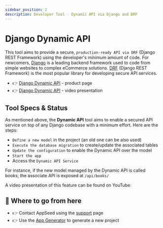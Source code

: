 ```yaml
---
sidebar_position: 2
description: Developer Tool - Dynamic API via Django and DRF
---
```


# Django Dynamic API

This tool aims to provide a secure, `production-ready API via DRF` (Django REST Framework) using the developer's minimum amount of code. 
For newcomers, [Django](https://www.djangoproject.com/) is a leading backend framework used to code from simple websites to complex eCommerce solutions. 
[DRF](https://www.django-rest-framework.org/) (Django REST Framework) is the most popular library for developing secure API services.

- 👉 [Django Dynamic API](https://appseed.us/developer-tools/django-dynamic-api/) - product page
- 👉 [Django Dynamic API](https://www.youtube.com/watch?v=TrTI2jG2LCw) - video presentation

## Tool Specs & Status

As mentioned above, the **Dynamic API** tool aims to enable a secured API service on top of any Django codebase with a minimum effort. Here are the steps:

- `Define a new model` in the project (an old one can be also used)
- `Execute the database migration` to create/update the associated tables
- `Update the configuration` to enable the Dynamic API over the model
- `Start the app`
- Access the `Dynamic API Service`

For instance, if the new model managed by the Dynamic API is called books, the associate API is exposed at `/api/books/`

A video presentation of this feature can be found on YouTube:

<YoutubeEmbed url="https://www.youtube.com/embed/TrTI2jG2LCw" title="Dynamic API and DataTables - Tools for Developers" />

## 🚀 Where to go from here

- 👉 Contact AppSeed using the [support](https://appseed.us/support/) page
- 👉 Use the [App Generator](https://appseed.us/generator) to generate a new project
